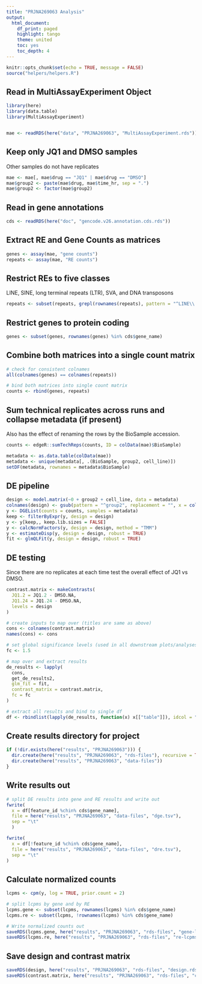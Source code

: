 ```yaml
---
title: "PRJNA269063 Analysis"
output:
  html_document:
    df_print: paged
    highlight: tango
    theme: united
    toc: yes
    toc_depth: 4
---
```


```r
knitr::opts_chunk$set(echo = TRUE, message = FALSE)
source("helpers/helpers.R")
```

## Read in MultiAssayExperiment Object

```r
library(here)
library(data.table)
library(MultiAssayExperiment)


mae <- readRDS(here("data", "PRJNA269063", "MultiAssayExperiment.rds"))
```

## Keep only JQ1 and DMSO samples

Other samples do not have replicates

```r
mae <- mae[, mae$drug == "JQ1" | mae$drug == "DMSO"]
mae$group2 <- paste(mae$drug, mae$time_hr, sep = ".")
mae$group2 <- factor(mae$group2)
```

## Read in gene annotations

```r
cds <- readRDS(here("doc", "gencode.v26.annotation.cds.rds"))
```

## Extract RE and Gene Counts as matrices

```r
genes <- assay(mae, "gene counts")
repeats <- assay(mae, "RE counts")
```

## Restrict REs to five classes

LINE, SINE, long terminal repeats (LTR), SVA, and DNA transposons

```r
repeats <- subset(repeats, grepl(rownames(repeats), pattern = "^LINE\\.|^SINE\\.|^LTR\\.|.*\\.SVA\\..*|^DNA\\."))
```

## Restrict genes to protein coding

```r
genes <- subset(genes, rownames(genes) %in% cds$gene_name)
```

## Combine both matrices into a single count matrix

```r
# check for consistent colnames
all(colnames(genes) == colnames(repeats))

# bind both matrices into single count matrix
counts <- rbind(genes, repeats)
```

## Sum technical replicates across runs and collapse metadata (if present)

Also has the effect of renaming the rows by the BioSample accession.

```r
counts <- edgeR::sumTechReps(counts, ID = colData(mae)$BioSample)

metadata <- as.data.table(colData(mae))
metadata <- unique(metadata[, .(BioSample, group2, cell_line)])
setDF(metadata, rownames = metadata$BioSample)
```

## DE pipeline

```r
design <- model.matrix(~0 + group2 + cell_line, data = metadata)
colnames(design) <- gsub(pattern = "^group2", replacement = "", x = colnames(design))
y <- DGEList(counts = counts, samples = metadata)
keep <- filterByExpr(y, design = design)
y <- y[keep,, keep.lib.sizes = FALSE]
y <- calcNormFactors(y, design = design, method = "TMM")
y <- estimateDisp(y, design = design, robust = TRUE)
fit <- glmQLFit(y, design = design, robust = TRUE)
```

## DE testing

Since there are no replicates at each time test the overall effect of JQ1 vs DMSO.

```r
contrast.matrix <- makeContrasts(
  JQ1.2 = JQ1.2 - DMSO.NA,
  JQ1.24 = JQ1.24 - DMSO.NA,
  levels = design
)

# create inputs to map over (titles are same as above)
cons <- colnames(contrast.matrix)
names(cons) <- cons

# set global significance levels (used in all downstream plots/analyses)
fc <- 1.5

# map over and extract results
de_results <- lapply(
  cons, 
  get_de_results2, 
  glm_fit = fit, 
  contrast_matrix = contrast.matrix,
  fc = fc
)

# extract all results and bind to single df
df <- rbindlist(lapply(de_results, function(x) x[["table"]]), idcol = "contrast")
```

## Create results directory for project

```r
if (!dir.exists(here("results", "PRJNA269063"))) {
  dir.create(here("results", "PRJNA269063", "rds-files"), recursive = TRUE)
  dir.create(here("results", "PRJNA269063", "data-files"))
}
```

## Write results out

```r
# split DE results into gene and RE results and write out
fwrite(
  x = df[feature_id %chin% cds$gene_name],
  file = here("results", "PRJNA269063", "data-files", "dge.tsv"),
  sep = "\t"
  )

fwrite(
  x = df[!feature_id %chin% cds$gene_name],
  file = here("results", "PRJNA269063", "data-files", "dre.tsv"),
  sep = "\t"
)
```

## Calculate normalized counts

```r
lcpms <- cpm(y, log = TRUE, prior.count = 2)

# split lcpms by gene and by RE
lcpms.gene <- subset(lcpms, rownames(lcpms) %in% cds$gene_name)
lcpms.re <- subset(lcpms, !rownames(lcpms) %in% cds$gene_name)

# Write normalized counts out
saveRDS(lcpms.gene, here("results", "PRJNA269063", "rds-files", "gene-lcpms.rds"))
saveRDS(lcpms.re, here("results", "PRJNA269063", "rds-files", "re-lcpms.rds"))
```

## Save design and contrast matrix

```r
saveRDS(design, here("results", "PRJNA269063", "rds-files", "design.rds"))
saveRDS(contrast.matrix, here("results", "PRJNA269063", "rds-files", "contrast-matrix.rds"))
```
